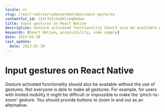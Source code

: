 ```yaml
---
locale: nl
slug: /react-native/codevoorbeelden/input-gestures
contentful_id: CXsFJVZjGe9HlzVq8oOow
title: Input gestures on React Native
description: Gesture activated functionality should also be available without the use of gestures.
keywords: [React Native, accessibility, code sample]
date: 2023-01-30
last_update:
  date: 2023-01-30
---
```


# Input gestures on React Native

Gesture activated functionality should also be available without the use of gestures. Not everyone is able to make all gestures. For example, for users with limited mobility it might be difficult or impossible to make the 'pinch-to-zoom' gesture. You should provide buttons to zoom in and out as an alternative.

<CodeSample id="input-gestures" platform="react-native" locale="nl"/>
